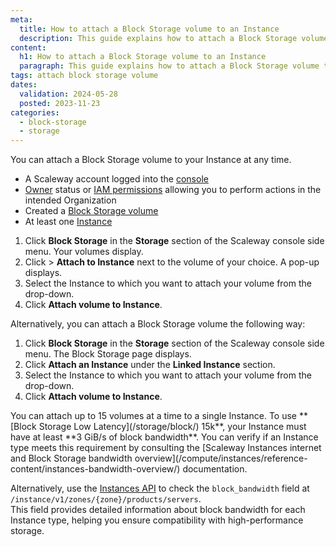 ```yaml
---
meta:
  title: How to attach a Block Storage volume to an Instance
  description: This guide explains how to attach a Block Storage volume to a Scaleway Instance. Follow simple steps to manage your storage efficiently.
content:
  h1: How to attach a Block Storage volume to an Instance
  paragraph: This guide explains how to attach a Block Storage volume to a Scaleway Instance. Follow simple steps to manage your storage efficiently.
tags: attach block storage volume
dates:
  validation: 2024-05-28
  posted: 2023-11-23
categories:
  - block-storage
  - storage
---
```


You can attach a Block Storage volume to your Instance at any time.

<Macro id="requirements" />

- A Scaleway account logged into the [console](https://console.scaleway.com)
- [Owner](/identity-and-access-management/iam/concepts/#owner) status or [IAM permissions](/identity-and-access-management/iam/concepts/#permission) allowing you to perform actions in the intended Organization
- Created a [Block Storage volume](/storage/block/how-to/create-a-volume/)
- At least one [Instance](/compute/instances/how-to/create-an-instance/)


1. Click **Block Storage** in the **Storage** section of the Scaleway console side menu. Your volumes display.
2. Click <Icon name="more" /> > **Attach to Instance** next to the volume of your choice. A pop-up displays.
3. Select the Instance to which you want to attach your volume from the drop-down.
4. Click **Attach volume to Instance**.

Alternatively, you can attach a Block Storage volume the following way:

1. Click **Block Storage** in the **Storage** section of the Scaleway console side menu. The Block Storage page displays.
2. Click **Attach an Instance** under the **Linked Instance** section.
    <Lightbox src="scaleway-block-storage-attach-instance.webp" alt="" />
3. Select the Instance to which you want to attach your volume from the drop-down.
4. Click **Attach volume to Instance**.

<Message type="important">
  You can attach up to 15 volumes at a time to a single Instance.
</Message>
<Message type="note">
  To use **[Block Storage Low Latency](/storage/block/) 15k**, your Instance must have at least **3 GiB/s of block bandwidth**.  
  You can verify if an Instance type meets this requirement by consulting the [Scaleway Instances internet and Block Storage bandwidth overview](/compute/instances/reference-content/instances-bandwidth-overview/) documentation.  

  Alternatively, use the [Instances API](https://www.scaleway.com/en/developers/api/instance/#path-instance-types-list-instance-types) to check the `block_bandwidth` field at `/instance/v1/zones/{zone}/products/servers`.  
  This field provides detailed information about block bandwidth for each Instance type, helping you ensure compatibility with high-performance storage.
</Message>


